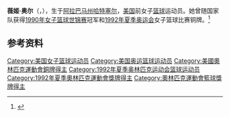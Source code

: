 '''薇姬·奥尔'''（{{lang-en|Vickie Orr}}，{{bd|1967年|2月25日|}}），生于[[阿拉巴马州|阿拉巴马州]][[哈特塞尔_(阿拉巴马州)|哈特塞尔]]，[[美国|美国]]前女子[[篮球|篮球]]运动员。她曾随国家队获得[[1990年世界女子篮球锦标赛|1990年女子篮球世锦赛]]冠军和[[1992年夏季奥林匹克运动会|1992年夏季奥运会]]女子篮球比赛铜牌。<ref>{{Cite web|title=Vickie Orr|url=https://www.ashof.org/inductees/vickie-orr/|accessdate=2021-03-04|work=Alabama Sports Hall of Fame|language=en-US}}</ref>

== 参考资料 ==
{{reflist}}

{{1992年夏季奥运会美国女子篮球阵容}}

{{Authority control}}
{{DEFAULTSORT:Orr}}
[[Category:美国女子篮球运动员|Category:美国女子篮球运动员]]
[[Category:美国奥运篮球运动员|Category:美国奥运篮球运动员]]
[[Category:美國奧林匹克運動會銅牌得主|Category:美國奧林匹克運動會銅牌得主]]
[[Category:1992年夏季奥林匹克运动会篮球运动员|Category:1992年夏季奥林匹克运动会篮球运动员]]
[[Category:1992年夏季奧林匹克運動會獎牌得主|Category:1992年夏季奧林匹克運動會獎牌得主]]
[[Category:奧林匹克運動會籃球獎牌得主|Category:奧林匹克運動會籃球獎牌得主]]

{{美国人物小作品}}
